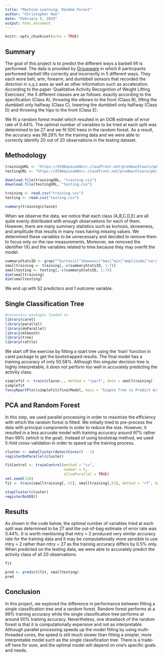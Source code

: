 ```yaml
---
title: "Machine Learning: Random Forest"
author: "Christopher Han"
date: "February 5, 2019"
output: html_document
---
```


```r
knitr::opts_chunk$set(echo = TRUE)
```

## Summary

The goal of this project is to predict the different ways a barbell lift is performed. The data is provided by [Groupware](http://web.archive.org/web/20161224072740/http://groupware.les.inf.puc-rio.br/static/WLE/WearableComputing_weight_lifting_exercises_biceps_curl_variations.csv) in which 6 participants performed barbell lifts correctly and incorrectly in 5 different ways. They each wore belt, arm, forearm, and dumbbell sensors that recorded the direction in x,y,z axes as well as other information such as acceleration. According to the paper 'Qualitative Activity Recognition of Weight Lifting Exercises', the 5 different classes are as follows: exactly according to the specification (Class A), throwing the elbows to the front (Class B), lifting the dumbbell only halfway (Class C), lowering the dumbbell only halfway (Class D) and throwing the hips to the front (Class E).

We fit a random forest model which resulted in an OOB estimate of error rate of 0.44%. The optimal number of variables to be tried at each split was determined to be 27 and we fit 500 trees in the random forest. As a result, the accuracy was 99.29% for the training data and we were able to correctly identify 20 out of 20 observations in the testing dataset.


## Methodology
```r
trainingURL <- "https://d396qusza40orc.cloudfront.net/predmachlearn/pml-training.csv"
testingURL <- "https://d396qusza40orc.cloudfront.net/predmachlearn/pml-testing.csv"

download.file(trainingURL, "training.csv")
download.file(testingURL, "testing.csv")

training <- read.csv("training.csv")
testing <- read.csv("testing.csv")

summary(training$classe)
```

When we observe the data, we notice that each class (A,B,C,D,E) are all quite evenly distributed with enough observations for each of them. However, there are many summary statistics such as kurtosis, sknewness, and amplitude that results in many rows having missing values. We determined these variables to be unnecessary and decided to remove them to focus only on the raw measurements. Moreover, we removed the identifier (X) and the variables related to time because they may overfit the model.

```r
summaryStatsID <- grep("^kurtosis|^skewness|^max|^min|^amplitude|^var|^avg|^stddev", names(training))
smalltraining <- training[,-c(summaryStatsID, 1:7)]
smalltesting <- testing[,-c(summaryStatsID, 1:7)]
dim(smalltraining)
dim(smalltesting)
```

We end up with 52 predictors and 1 outcome variable.

## Single Classification Tree

```r
#necessary packages loaded in
library(caret)
library(parallel)
library(doParallel)
library(mlbench)
library(tree)
library(rattle)
```

We start off the exercise by fitting a rpart tree using the 'train' function in caret package to get the bootstrapped results. The final model has a training accuracy of only 50.58%. Although this singular decision tree is highly interpretable, it does not perform too well in accurately predicting the activity class.

```r

simplefit <- train(classe~., method = "rpart", data = smalltraining)
simplefit
fancyRpartPlot(simplefit$finalModel, main = "Simple Tree to Predict Activity Class")
```


## PCA and Random Forest

In this step, we used parallel processing in order to maximize the efficiency with which the random forest is fitted. We initially tried to pre-process the data with principal components in order to reduce the size. However, it resulted in a less accurate model with training accuracy around 97% rather than 99% (which is the goal). Instead of using bootstrap method, we used 5-fold cross-validation in order to speed up the training process.

```r
cluster <- makeCluster(detectCores() - 1)
registerDoParallel(cluster)

fitControl <- trainControl(method = "cv",
                           number = 5,
                           allowParallel = TRUE)
set.seed(130)
fit <- train(smalltraining[,-53], smalltraining[,53], method = "rf", data = smalltraining, trainControl= fitControl)

stopCluster(cluster)
registerDoSEQ()
```

## Results

As shown in the code below, the optimal number of variables tried at each split was determined to be 27 and the out-of-bag estimate of error rate was 0.44%. It is worth mentioning that mtry = 2 produced very similar accuracy rate for the training data and it may be computationally more sensible to use mtry = 2 rather than mtry = 27 as the training accuracy differs by 0.5% only. When predicted on the testing data, we were able to accurately predict the activity class of all 20 observations.

```r
fit

pred <- predict(fit, smalltesting)
pred
```

## Conclusion

In this project, we explored the difference in performance between fitting a single classification tree and a random forest. Random forest performs at a 99% training accuracy while the single classification tree performs at around 50% training accuracy. Nevertheless, one drawback of the random forest is that it is computationally expensive and not as interpretable. Although parallel processing speeds up the model fitting by using multi-threaded cores, the speed is still much slower than fitting a simpler, more interpretable model such as the single classification tree. There is a trade-off here for sure, and the optimal model will depend on one's specific goals and needs.


